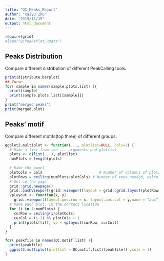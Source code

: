 ```yaml
---
title: "QC_Peaks_Report"
author: "Kaiyu Zhu"
date: "2019/11/19"
output: html_document
---
```


```r
require(grid)
#load("QCPeaksPlot.RData")
```

## Peaks Distribution
  Compare different distribution of different PeakCalling tools.
```r
print(distribute.barplot)
## Curve
for( sample in names(sample.plots.list) ){
  print(sample)
  print(sample.plots.list[[sample]])
}
print("merged peaks")
print(merged.plot)
```

## Peaks' motif

  Compare different motifs(top three) of different groups.

```r
ggplot2.multiplot <- function(..., plotlist=NULL, cols=2) {
  # Make a list from the ... arguments and plotlist
  plots <- c(list(...), plotlist)
  numPlots = length(plots)
  
  # Make the panel
  plotCols = cols                          # Number of columns of plots
  plotRows = ceiling(numPlots/plotCols) # Number of rows needed, calculated from # of cols
  # Set up the page
  grid::grid.newpage()
  grid::pushViewport(grid::viewport(layout = grid::grid.layout(plotRows, plotCols)))
  vplayout <- function(x, y)
    grid::viewport(layout.pos.row = x, layout.pos.col = y,name = "abc")
  # Make each plot, in the correct location
  for (i in 1:numPlots) {
    curRow = ceiling(i/plotCols)
    curCol = (i-1) %% plotCols + 1
    print(plots[[i]], vp = vplayout(curRow, curCol))
  }
}

for( peakfile in names(QC.motif.list) ){
  print(peakfile)
  ggplot2.multiplot(plotlist = QC.motif.list[[peakfile]] ,cols = 1)
}
```
